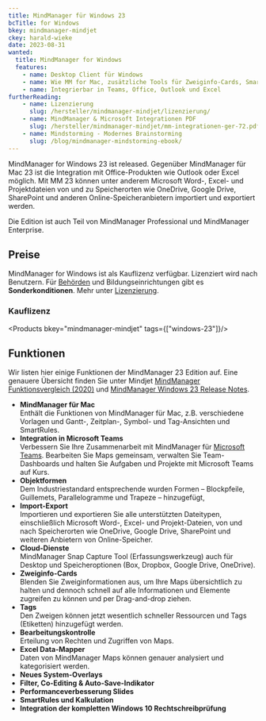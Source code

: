 ```yaml
---
title: MindManager für Windows 23
bcTitle: for Windows
bkey: mindmanager-mindjet
ckey: harald-wieke
date: 2023-08-31
wanted:
  title: MindManager for Windows
  features:
    - name: Desktop Client für Windows
    - name: Wie MM for Mac, zusätzliche Tools für Zweiginfo-Cards, SmartRules, Kalkulationen und Filterung
    - name: Integrierbar in Teams, Office, Outlook und Excel
furtherReading:
    - name: Lizenzierung
      slug: /hersteller/mindmanager-mindjet/lizenzierung/
    - name: MindManager & Microsoft Integrationen PDF
      slug: /hersteller/mindmanager-mindjet/mm-integrationen-ger-72.pdf
    - name: Mindstorming - Modernes Brainstorming
      slug: /blog/mindmanager-mindstorming-ebook/
---
```




<Intro>

MindManager for Windows 23 ist released. Gegenüber MindManager für Mac 23 ist die Integration mit Office-Produkten wie Outlook oder Excel möglich. Mit MM 23 können unter anderem Microsoft Word-, Excel- und Projektdateien von und zu Speicherorten wie OneDrive, Google Drive, SharePoint und anderen Online-Speicheranbietern importiert und exportiert werden.

Die Edition ist auch Teil von MindManager Professional und MindManager Enterprise.

</Intro>

<TOC />


## Preise

MindManager for Windows ist als Kauflizenz verfügbar. Lizenziert wird nach Benutzern. Für [Behörden](/hersteller/mindmanager-mindjet/lizenzierung/#mindmanager-rabatte-für-behörden-charity-und-verbände) und Bildungseinrichtungen gibt es **Sonderkonditionen**. Mehr unter [Lizenzierung](/hersteller/mindmanager-mindjet/lizenzierung/).

### Kauflizenz

<Products bkey="mindmanager-mindjet" tags={["windows-23"]}/>


## Funktionen

Wir listen hier einige Funktionen der MindManager 23 Edition auf. Eine genauere Übersicht finden Sie unter Mindjet [MindManager Funktionsvergleich (2020)](/hersteller/mindmanager-mindjet/mindmanager-2020-neuerungen.pdf) und [MindManager Windows 23 Release Notes](/hersteller/mindmanager-mindjet/mindmanager_windows_23.pdf).

- **MindManager für Mac**<br />
  Enthält die Funktionen von MindManager für Mac, z.B. verschiedene Vorlagen und Gantt-, Zeitplan-, Symbol- und Tag-Ansichten und SmartRules.
- **Integration in Microsoft Teams**<br />
  Verbessern Sie Ihre Zusammenarbeit mit MindManager für [Microsoft Teams](/hersteller/microsoft/teams/). Bearbeiten Sie Maps gemeinsam, verwalten Sie Team-Dashboards und halten Sie Aufgaben und Projekte mit Microsoft Teams auf Kurs.
- **Objektformen**<br />
  Dem Industriestandard entsprechende wurden Formen – Blockpfeile, Guillemets, Parallelogramme und Trapeze – hinzugefügt,
- **Import-Export**<br />
  Importieren und exportieren Sie alle unterstützten Dateitypen, einschließlich Microsoft Word-, Excel- und Projekt-Dateien, von und nach Speicherorten wie OneDrive, Google Drive, SharePoint und weiteren Anbietern von Online-Speicher.
- **Cloud-Dienste**<br />
  MindManager Snap Capture Tool (Erfassungswerkzeug) auch für Desktop und Speicheroptionen (Box, Dropbox, Google Drive, OneDrive).
- **Zweiginfo-Cards**<br />
  Blenden Sie Zweiginformationen aus, um Ihre Maps übersichtlich zu halten und dennoch schnell auf alle Informationen und Elemente zugreifen zu können und per Drag-and-drop ziehen.
- **Tags** <br />
  Den Zweigen können jetzt wesentlich schneller Ressourcen und Tags (Etiketten) hinzugefügt werden.
- **Bearbeitungskontrolle**<br />
  Erteilung von Rechten und Zugriffen von Maps.
- **Excel Data-Mapper**<br />
  Daten von MindManager Maps können genauer analysiert und kategorisiert werden.
- **Neues System-Overlays**
- **Filter, Co-Editing & Auto-Save-Indikator**
- **Performanceverbesserung Slides**
- **SmartRules und Kalkulation**
- **Integration der kompletten Windows 10 Rechtschreibprüfung**
